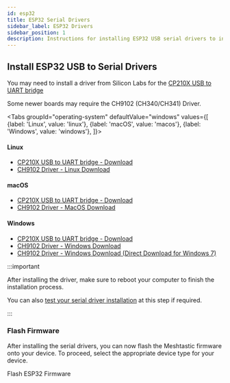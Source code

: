 ```yaml
---
id: esp32
title: ESP32 Serial Drivers
sidebar_label: ESP32 Drivers
sidebar_position: 1
description: Instructions for installing ESP32 USB serial drivers to interact with a Meshtastic device.
---
```



## Install ESP32 USB to Serial Drivers

You may need to install a driver from Silicon Labs for the [CP210X USB to UART bridge](https://www.silabs.com/products/development-tools/software/usb-to-uart-bridge-vcp-drivers)

Some newer boards may require the CH9102 (CH340/CH341) Driver.

<Tabs
groupId="operating-system"
defaultValue="windows"
values={[
{label: 'Linux', value: 'linux'},
{label: 'macOS', value: 'macos'},
{label: 'Windows', value: 'windows'},
]}>

<TabItem value="linux">

#### Linux

- [CP210X USB to UART bridge - Download](https://www.silabs.com/products/development-tools/software/usb-to-uart-bridge-vcp-drivers)
- [CH9102 Driver - Linux Download](http://www.wch-ic.com/downloads/CH341SER_LINUX_ZIP.html)

</TabItem>

<TabItem value="macos">

#### macOS

- [CP210X USB to UART bridge - Download](https://www.silabs.com/products/development-tools/software/usb-to-uart-bridge-vcp-drivers)
- [CH9102 Driver - MacOS Download](https://github.com/WCHSoftGroup/ch34xser_macos)

</TabItem>

<TabItem value="windows">

#### Windows

- [CP210X USB to UART bridge - Download](https://www.silabs.com/products/development-tools/software/usb-to-uart-bridge-vcp-drivers)
- [CH9102 Driver - Windows Download](http://www.wch.cn/downloads/CH343SER_ZIP.html)
- [CH9102 Driver - Windows Download (Direct Download for Windows 7)](https://github.com/Xinyuan-LilyGO/CH9102_Driver)

</TabItem>

</Tabs>

:::important

After installing the driver, make sure to reboot your computer to finish the installation process.

You can also [test your serial driver installation](/docs/support-troubleshooting/serial-drivers/test-serial-driver-installation) at this step if required.

:::

### Flash Firmware

After installing the serial drivers, you can now flash the Meshtastic firmware onto your device. To proceed, select the appropriate device type for your device.

<div className="indexCtasBody">
  <Link
    className={"button button--outline button--lg cta--button"}
    to={"/docs/support-troubleshooting/flashing-firmware/esp32/"}
  >
    Flash ESP32 Firmware
  </Link>
</div>
